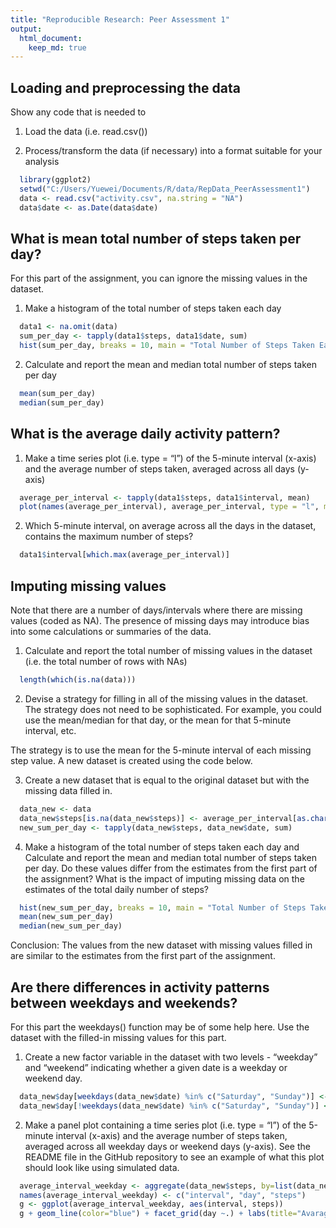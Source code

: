 ```yaml
---
title: "Reproducible Research: Peer Assessment 1"
output: 
  html_document:
    keep_md: true
---
```



## Loading and preprocessing the data

Show any code that is needed to

1. Load the data (i.e. read.csv())

2. Process/transform the data (if necessary) into a format suitable for your analysis

```r
  library(ggplot2)
  setwd("C:/Users/Yuewei/Documents/R/data/RepData_PeerAssessment1")
  data <- read.csv("activity.csv", na.string = "NA")
  data$date <- as.Date(data$date)
```

## What is mean total number of steps taken per day?

For this part of the assignment, you can ignore the missing values in the dataset.

1. Make a histogram of the total number of steps taken each day

```r
  data1 <- na.omit(data)
  sum_per_day <- tapply(data1$steps, data1$date, sum)
  hist(sum_per_day, breaks = 10, main = "Total Number of Steps Taken Each Day", xlab = "Number of   Steps", ylab = "Counts")
```

2. Calculate and report the mean and median total number of steps taken per day

```r
  mean(sum_per_day)
  median(sum_per_day)
```

## What is the average daily activity pattern?

1. Make a time series plot (i.e. type = "l") of the 5-minute interval (x-axis) and the average number of steps taken, averaged across all days (y-axis)

```r
  average_per_interval <- tapply(data1$steps, data1$interval, mean)
  plot(names(average_per_interval), average_per_interval, type = "l", main = "Avarage Number of Steps Taken Per 5-Minute Interval", xlab = "Interval", ylab = "Number of Steps")
```

2. Which 5-minute interval, on average across all the days in the dataset, contains the maximum number of steps?

```r
  data1$interval[which.max(average_per_interval)]
```

## Imputing missing values

Note that there are a number of days/intervals where there are missing values (coded as NA). The presence of missing days may introduce bias into some calculations or summaries of the data.

1. Calculate and report the total number of missing values in the dataset (i.e. the total number of rows with NAs)

```r
  length(which(is.na(data)))
```

2. Devise a strategy for filling in all of the missing values in the dataset. The strategy does not need to be sophisticated. For example, you could use the mean/median for that day, or the mean for that 5-minute interval, etc.

The strategy is to use the mean for the 5-minute interval of each missing step value. A new dataset is created using the code below.

3. Create a new dataset that is equal to the original dataset but with the missing data filled in.

```r
  data_new <- data
  data_new$steps[is.na(data_new$steps)] <- average_per_interval[as.character(data_new$interval)]
  new_sum_per_day <- tapply(data_new$steps, data_new$date, sum)
```

4. Make a histogram of the total number of steps taken each day and Calculate and report the mean and median total number of steps taken per day. Do these values differ from the estimates from the first part of the assignment? What is the impact of imputing missing data on the estimates of the total daily number of steps?

```r
  hist(new_sum_per_day, breaks = 10, main = "Total Number of Steps Taken Each Day with Missing Data Filled", xlab = "Number of   Steps", ylab = "Counts")
  mean(new_sum_per_day)
  median(new_sum_per_day)
```

Conclusion: The values from the new dataset with missing values filled in are similar to the estimates from the first part of the assignment. 

## Are there differences in activity patterns between weekdays and weekends?

For this part the weekdays() function may be of some help here. Use the dataset with the filled-in missing values for this part.

1. Create a new factor variable in the dataset with two levels - "weekday" and "weekend" indicating whether a given date is a weekday or weekend day.

```r
  data_new$day[weekdays(data_new$date) %in% c("Saturday", "Sunday")] <- "weekend"
  data_new$day[!weekdays(data_new$date) %in% c("Saturday", "Sunday")] <- "weekday"
```

2. Make a panel plot containing a time series plot (i.e. type = "l") of the 5-minute interval (x-axis) and the average number of steps taken, averaged across all weekday days or weekend days (y-axis). See the README file in the GitHub repository to see an example of what this plot should look like using simulated data.

```r
  average_interval_weekday <- aggregate(data_new$steps, by=list(data_new$interval, data_new$day), FUN=mean)
  names(average_interval_weekday) <- c("interval", "day", "steps")
  g <- ggplot(average_interval_weekday, aes(interval, steps))
  g + geom_line(color="blue") + facet_grid(day ~.) + labs(title="Avarage Number of Steps Taken Per 5-Minute Interval") + labs(x="Interval", y="Number of Steps")
```